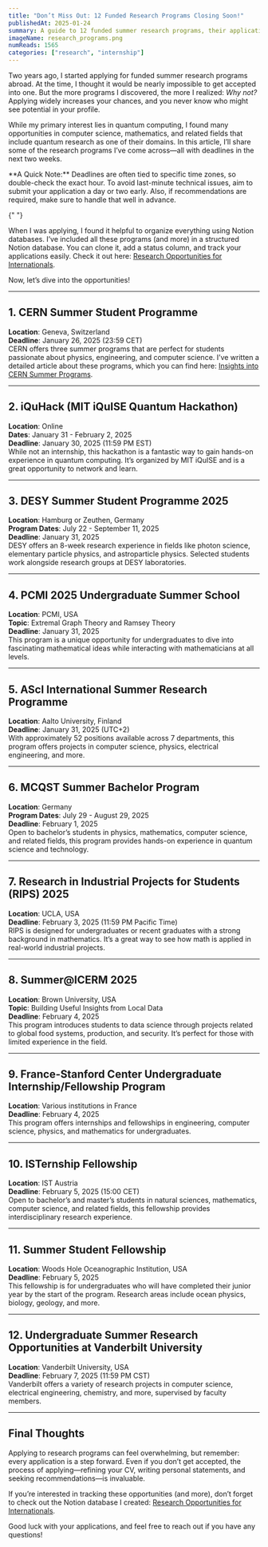 ```yaml
---
title: "Don’t Miss Out: 12 Funded Research Programs Closing Soon!"
publishedAt: 2025-01-24
summary: A guide to 12 funded summer research programs, their application, deadlines, and opportunities in fields like quantum computing, computer science, and mathematics.
imageName: research_programs.png
numReads: 1565
categories: ["research", "internship"]
---
```


Two years ago, I started applying for funded summer research programs abroad. At the time, I thought it would be nearly impossible to get accepted into one. But the more programs I discovered, the more I realized: *Why not?* Applying widely increases your chances, and you never know who might see potential in your profile.

While my primary interest lies in quantum computing, I found many opportunities in computer science, mathematics, and related fields that include quantum research as one of their domains. In this article, I’ll share some of the research programs I’ve come across—all with deadlines in the next two weeks.

<Infoquote>
  **A Quick Note:** Deadlines are often tied to specific time zones, so double-check the exact hour. To avoid last-minute technical issues, aim to submit your application a day or two early. Also, if recommendations are required, make sure to handle that well in advance.

</Infoquote>{" "}

When I was applying, I found it helpful to organize everything using Notion databases. I’ve included all these programs (and more) in a structured Notion database. You can clone it, add a status column, and track your applications easily. Check it out here: [Research Opportunities for Internationals](https://affiliate.notion.so/research-opportunities-for-internationals).

Now, let’s dive into the opportunities!

---

## 1. CERN Summer Student Programme

**Location**: Geneva, Switzerland  
**Deadline**: January 26, 2025 (23:59 CET)  
CERN offers three summer programs that are perfect for students passionate about physics, engineering, and computer science. I’ve written a detailed article about these programs, which you can find here: [Insights into CERN Summer Programs](https://www.linkedin.com/pulse/insights-cern-summer-programs-gehad-salem-cz49e).

---

## 2. iQuHack (MIT iQuISE Quantum Hackathon)

**Location**: Online  
**Dates**: January 31 - February 2, 2025  
**Deadline**: January 30, 2025 (11:59 PM EST)  
While not an internship, this hackathon is a fantastic way to gain hands-on experience in quantum computing. It’s organized by MIT iQuISE and is a great opportunity to network and learn.

---

## 3. DESY Summer Student Programme 2025  
   
**Location**: Hamburg or Zeuthen, Germany  
**Program Dates**: July 22 - September 11, 2025  
**Deadline**: January 31, 2025  
DESY offers an 8-week research experience in fields like photon science, elementary particle physics, and astroparticle physics. Selected students work alongside research groups at DESY laboratories.

---

## 4. PCMI 2025 Undergraduate Summer School
**Location**: PCMI, USA  
**Topic**: Extremal Graph Theory and Ramsey Theory  
**Deadline**: January 31, 2025  
This program is a unique opportunity for undergraduates to dive into fascinating mathematical ideas while interacting with mathematicians at all levels.

---

## 5. AScI International Summer Research Programme 
**Location**: Aalto University, Finland  
**Deadline**: January 31, 2025 (UTC+2)  
With approximately 52 positions available across 7 departments, this program offers projects in computer science, physics, electrical engineering, and more.

---

## 6. MCQST Summer Bachelor Program
**Location**: Germany  
**Program Dates**: July 29 - August 29, 2025  
**Deadline**: February 1, 2025  
Open to bachelor’s students in physics, mathematics, computer science, and related fields, this program provides hands-on experience in quantum science and technology.

---

## 7. Research in Industrial Projects for Students (RIPS) 2025
**Location**: UCLA, USA  
**Deadline**: February 3, 2025 (11:59 PM Pacific Time)  
RIPS is designed for undergraduates or recent graduates with a strong background in mathematics. It’s a great way to see how math is applied in real-world industrial projects.

---

## 8. Summer@ICERM 2025
**Location**: Brown University, USA  
**Topic**: Building Useful Insights from Local Data  
**Deadline**: February 4, 2025  
This program introduces students to data science through projects related to global food systems, production, and security. It’s perfect for those with limited experience in the field.

---

## 9. France-Stanford Center Undergraduate Internship/Fellowship Program
**Location**: Various institutions in France  
**Deadline**: February 4, 2025  
This program offers internships and fellowships in engineering, computer science, physics, and mathematics for undergraduates.

---

## 10. ISTernship Fellowship
**Location**: IST Austria  
**Deadline**: February 5, 2025 (15:00 CET)  
Open to bachelor’s and master’s students in natural sciences, mathematics, computer science, and related fields, this fellowship provides interdisciplinary research experience.

---

## 11. Summer Student Fellowship
**Location**: Woods Hole Oceanographic Institution, USA  
**Deadline**: February 5, 2025  
This fellowship is for undergraduates who will have completed their junior year by the start of the program. Research areas include ocean physics, biology, geology, and more.

---

## 12. Undergraduate Summer Research Opportunities at Vanderbilt University  
**Location**: Vanderbilt University, USA  
**Deadline**: February 7, 2025 (11:59 PM CST)  
Vanderbilt offers a variety of research projects in computer science, electrical engineering, chemistry, and more, supervised by faculty members.

---

## Final Thoughts

Applying to research programs can feel overwhelming, but remember: every application is a step forward. Even if you don’t get accepted, the process of applying—refining your CV, writing personal statements, and seeking recommendations—is invaluable.

If you’re interested in tracking these opportunities (and more), don’t forget to check out the Notion database I created: [Research Opportunities for Internationals](https://affiliate.notion.so/research-opportunities-for-internationals).

Good luck with your applications, and feel free to reach out if you have any questions!
